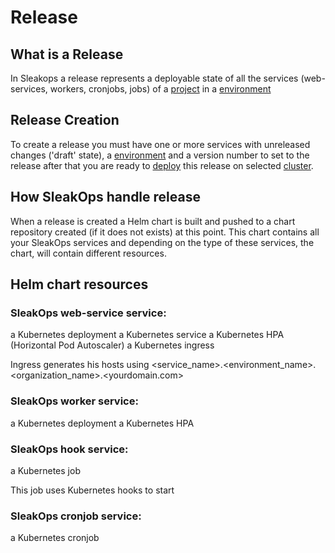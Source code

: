 
# Release

## What is a Release

In Sleakops a release represents a deployable state of all the services (web-services, workers, cronjobs, jobs) of a [project](/docs/project) in a [environment](/docs/environment)

## Release Creation

To create a release you must have one or more services with unreleased changes ('draft' state), a [environment](/docs/environment) and a version number to set to the release
after that you are ready to [deploy](/docs/deployment) this release on selected [cluster](/docs/cluster).

## How SleakOps handle release

When a release is created a Helm chart is built and pushed to a chart repository created (if it does not exists) at this point.
This chart contains all your SleakOps services and depending on the type of these services, the chart, will contain different resources.

## Helm chart resources

### SleakOps web-service service:

a Kubernetes deployment
a Kubernetes service
a Kubernetes HPA (Horizontal Pod Autoscaler)
a Kubernetes ingress

Ingress generates his hosts using <service_name>.<environment_name>.<organization_name>\.<yourdomain\.com>

### SleakOps worker service:

a Kubernetes deployment
a Kubernetes HPA

### SleakOps hook service:

a Kubernetes job

This job uses Kubernetes hooks to start

### SleakOps cronjob service:

a Kubernetes cronjob
